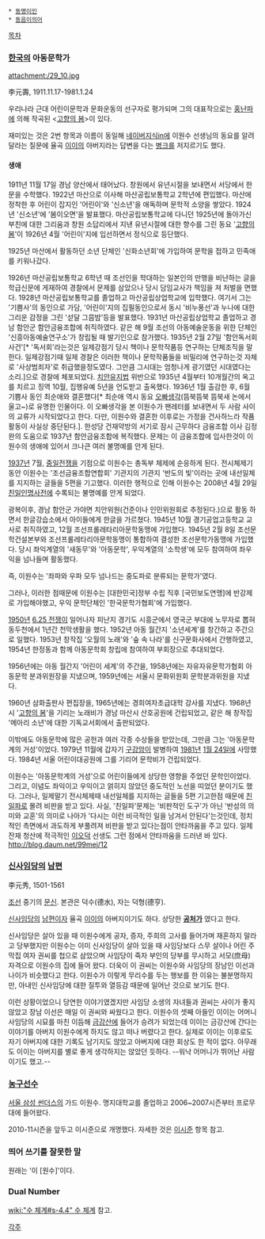  * [[동명이인]]
 * [[동음이의어]]


[[목차]]

=== [[한국]]의 아동문학가 ===
attachment:/29_10.jpg

李元壽, 1911.11.17-1981.1.24

우리나라 근대 어린이문학과 문화운동의 선구자로 평가되며 그의 대표작으로는 [[홍난파]]에 의해 작곡된 <[[고향의 봄]]>이 있다.

재미있는 것은 2번 항목과 이름이 동일해 [[네이버]]지식in에 이원수 선생님의 동요를 알려달라는 질문에 율곡 [[이이]]의 아버지라는 답변을 다는 [[병크]]를 저지르기도 했다. 

==== 생애 ====
1911년 11월 17일 경남 양산에서 태어났다. 창원에서 유년시절을 보내면서 서당에서 한문을 수학했다. 1922년 마산으로 이사해 마산공립보통학교 2학년에 편입했다. 마산에 정착한 후 어린이 잡지인 '어린이'와 '신소년'을 애독하며 문학적 소양을 쌓았다. 1924년 '신소년'에 '봄이오면'을 발표했다. 마산공립보통학교에 다니던 1925년에 돌아가신 부친에 대한 그리움과 창원 소답리에서 지낸 유년시절에 대한 향수를 그린 동요 '[[고향의 봄]]'이 1926년 4월 '어린이'지에 입선하면서 정식으로 등단했다.

1925년 마산에서 활동하던 소년 단체인 '신화소년회'에 가입하여 문학을 접하고 민족애를 키워나갔다.

1926년 마산공립보통학교 6학년 때 조선인을 학대하는 일본인의 만행을 비난하는 글을 학급신문에 게재하여 경찰에서 문제를 삼았으나 당시 담임교사가 책임을 져 처벌을 면했다. 1928년 마산공립보통학교를 졸업하고 마산공립상업학교에 입학했다. 여기서 그는 '기쁨사'의 동인으로 가담, '어린이'지의 집필동인으로서 동시 '비누풍선'과 누나에 대한 그리운 감정을 그린 '섣달 그믐밤'등을 발표했다. 1931년 마산공립상업학교 졸업하고 경남 함안군 함안금융조합에 취직하였다. 같은 해 9월 조선의 아동예술운동을 위한 단체인 '신흥아동예술연구소'가 창립될 때 발기인으로 참가했다. 1935년 2월 27일 '함안독서회사건'[* '독서회'라는것은 일제강점기 당시 책이나 문학작품등 연구하는 단체조직을 말한다. 일제강점기때 일제 경찰은 이러한 책이나 문학작품들을 비밀리에 연구하는것 자체로 '사상범죄자'로 취급했을정도였다. 그만큼 그시대는 엄청나게 광기였던 시대였다는 소리.]으로 경찰에 체포되었다. [[치안유지법]] 위반으로 1935년 4월부터 10개월간의 옥고를 치르고 징역 10월, 집행유예 5년을 언도받고 출옥했다. 1936년 1월 출감한 후, 6월 기쁨사 동인 최순애와 결혼했다[* 최순애 역시 동요 [[오빠생각]](뜸북뜸북 뜸북새 논에서 울고~)로 유명한 인물이다. 이 오빠생각을 본 이원수가 팬레터를 보내면서 두 사람 사이의 교류가 시작되었다고 한다. 다만, 이원수와 결혼한 이후로는 가정을 건사하느라 작품활동이 사실상 중단된다.]. 한성당 건재약방의 서기로 잠시 근무하다 금융조합 이사 김정완의 도움으로 1937년 함안금융조합에 복직했다. 문제는 이 금융조합에 입사한것이 이원수의 생애에 있어서 크나큰 여러 불명예를 안게 된다.

[[1937년]] 7월, [[중일전쟁]]을 기점으로 이원수는 총독부 체제에 순응하게 된다. 전시체제기 동안 이원수는 '조선금융조합연합회' 기관지의 기관지 '반도의 빛'이라는 곳에 내선일체를 지지하는 글들을 5편을 기고했다. 이러한 행적으로 인해 이원수는 2008년 4월 29일 [[친일인명사전]]에 수록되는 불명예를 안게 되었다.

광복이후, 경남 함안군 가야면 치안위원(건준이나 인민위원회로 추정된다.)으로 활동 하면서 한글강습소에서 아이들에게 한글을 가르쳤다. 1945년 10월 경기공업고등학교 교사로 취직하였고, 12월 조선프롤레타리아문학동맹에 가입했다. 1945년 2월 8일 조선문학건설본부와 조선프롤레타리아문학동맹이 통합하여 결성한 조선문학가동맹에 가입했다. 당시 좌익계열의 '새동무'와 '아동문학', 우익계열의 '소학생'에 모두 참여하여 좌우익을 넘나들며 활동했다. 

즉, 이원수는 '좌파와 우파 모두 넘나드는 중도파로 분류되는 문학가'였다.

그러나, 이러한 점때문에 이원수는 [대한민국]정부 수립 직후 [국민보도연맹]에 반강제로 가입해야했고, 우익 문학단체인 '한국문학가협회'에 가입했다.

[[1950년]] [[6.25 전쟁]]이 일어나자 피난지 경기도 시흥군에서 영국군 부대에 노무자로 뽑혀 동두천에서 1년간 천막생활을 했다. 1952년 아동 월간지 '소년세계'를 창간하고 주간으로 일했다. 1953년 창작집 '오월의 노래'와 '숲 속 나라'를 신구문화사에서 간행하였고, 1954년 한정동과 함께 아동문학회 창립에 참여하여 부회장으로 추대되었다.

1956년에는 아동 월간지 '어린이 세계'의 주간을, 1958년에는 자유자유문학가협회 아동문학 분과위원장을 지냈으며, 1959년에는 서울시 문화위원회 문학분과위원을 지냈다.

1960년 삼화출판사 편집장을, 1965년에는 경희여자초급대학 강사를 지냈다. 1968년 시 '[[고향의 봄]]'을 기리는 노래비가 경남 마산시 산호공원에 건립되었고, 같은 해 창작집 '메아리 소년'에 대한 기독교서회에서 출판되었다. 

이밖에도 아동문학에 많은 공헌과 여러 각종 수상들을 받았는데, 그만큼 그는 '아동문학계의 거성'이었다. 1979년 11월에 갑자기 [[구강암]]이 발병하여 [[1981년]] [[1월 24일]]에 사망했다. 1984년 서울 어린이대공원에 그를 기리어 문학비가 건립되었다.

이원수는 '아동문학계의 거성'으로 어린이들에게 상당한 영향을 주었던 문학인이었다. 그리고, 이념도 좌익이고 우익이고 얽히지 않았던 중도적인 노선을 띠었던 분이기도 했다. 그러나, 일제말기 전시체제때 내선일체를 지지하는 글들을 5편 기고한점 때문에 [[친일파]]로 몰려 비판을 받고 있다. 사실, '친일파'문제는 '비판적인 도구'가 아닌 '반성의 의미와 교훈'의 의미로 나아가 '다시는 이런 비극적인 일을 남겨서 안된다'는것인데, 정치적인 측면에서 과도하게 부풀려져 비판을 받고 있다는점이 안타까움을 주고 있다. 일제 잔재 청산에 적극적인 [[이오덕]] 선생도 그런 점에서 안타까움을 드러낸 바 있다.
http://blog.daum.net/99mej/12

=== [[신사임당]]의 [[남편]] === 
李元秀, 1501-1561

[[조선]] 중기의 [[문신]]. 본관은 덕수(德水), 자는 덕형(德亨). 

[[신사임당]]의 [[남편]]이자 율곡 [[이이]]의 아버지이기도 하다.  상당한 '''[[공처가]]''' 였다고 한다. 

신사임당은 살아 있을 때 이원수에게 공자, 증자, 주희의 고사를 들어가며 재혼하지 말라고 당부했지만 이원수는 이미 신사임당이 살아 있을 때 사임당보다 스무 살이나 어린 주막집 여자 권씨를 첩으로 삼았으며 사임당이 죽자 부인의 당부를 무시하고 서모(庶母) 자격으로 이원수의 집에 들어 왔다. 더욱이 이 권씨는 이원수와 사임당의 장남인 이선과 나이가 비슷했다고 한다. 이원수가 이렇게 무리수를 두는 행보를 한 이유는 불분명하지만, 아내인 신사임당에 대한 질투와 열등감 때문에 일어난 것으로 보기도 한다.

이런 상황이었으니 당연한 이야기였겠지만 사임당 소생의 자녀들과 권씨는 사이가 좋지 않았고 장남 이선은 매일 이 권씨와 싸웠다고 한다. 이원수의 셋째 아들인 이이는 어머니 사임당의 시묘를 마친 이듬해 [[금강산]]에 들어가 승려가 되었는데 이이는 금강산에 간다는 이야기를 아버지 이원수에게 하지도 않고 떠나 버렸다고 한다. 실제로 이이는 이후로도 자기 아버지에 대한 기록도 남기지도 않았고 아버지에 대한 회상도 한 적이 없다. 아무래도 이이는 아버지를 별로 좋게 생각하지는 않았던 듯하다. --워낙 어머니가 뛰어난 사람이기도 했고.--

=== [[농구]]선수 ===
[[서울 삼성 썬더스]]의 가드 이원수. 명지대학교를 졸업하고 2006~2007시즌부터 프로무대에 들어왔다.

2010-11시즌을 앞두고 이시준으로 개명했다. 자세한 것은 [[이시준]] 항목 참고.

=== 띄어 쓰기를 잘못한 말 ===
원래는 '이 [원수]'이다. 

=== Dual Number ===
[[wiki:"수 체계#s-4.4" 수 체계]] 참고.

[[각주]]
